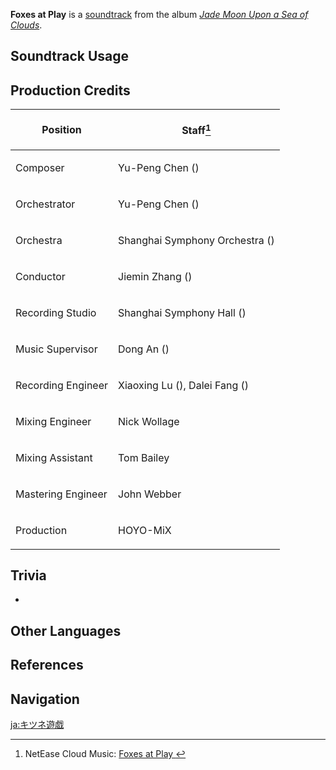 {{Soundtrack Infobox
|image          = Jade Moon Upon a Sea of Clouds.png
|album          = Jade Moon Upon a Sea of Clouds
|disc           = 1
|number         = 26
|featured       =
|featured2      =
|featured3      =
|featured_disc  =
|featured_disc2 =
|featured_disc3 =
|youtube_id     = bP4ggdfBtDg
|spotify_id     = 4VV2BW1lECad0w3xmyyRBg
|previous       = Loner's Departure
|next           = Plain of Nostalgia
}}
'''Foxes at Play''' is a [[soundtrack]] from the album ''[[Jade Moon Upon a Sea of Clouds]]''.

==Soundtrack Usage==
{{Soundtrack Usage
|location = Qiongji Estuary//day, sunny
}}

==Production Credits==
{| class="wikitable"
! Position
! Staff<ref>NetEase Cloud Music: [https://music.163.com/#/song?id=1492276424 Foxes at Play {{zh|原上狐鸣}}]</ref>
|-
! Composer
| Yu-Peng Chen ({{zh|陈致逸}})
|-
! Orchestrator
| Yu-Peng Chen ({{zh|陈致逸}})
|-
! Orchestra
| Shanghai Symphony Orchestra ({{zh|上海交响乐团}})
|-
! Conductor
| Jiemin Zhang ({{zh|张洁敏}})
|-
! Recording Studio
| Shanghai Symphony Hall ({{zh|上海交响乐团音乐厅}})
|-
! Music Supervisor
| Dong An ({{zh|安栋}})
|-
! Recording Engineer
| Xiaoxing Lu ({{zh|陆晓幸}}), Dalei Fang ({{zh|房大磊}})
|-
! Mixing Engineer
| Nick Wollage
|-
! Mixing Assistant
| Tom Bailey
|-
! Mastering Engineer
| John Webber
|-
! Production
| HOYO-MiX
|}

==Trivia==
* {{Transclude|Joy of Returning|QiongjiEstuaryLeitmotif|section=1}}

==Other Languages==
{{Other Languages
|en      = Foxes at Play
|zhs     = 原上狐鸣
|zhs_rm  = Yuán Shàng Húmíng
|zht     = 原上狐鳴
|zht_rm  = Yuán Shàng Húmíng
|zh_tl   = The Cry of Foxes on the Plain
|ja      = {{tt|キツネ|狐}}遊戯
|ja_rm   = Kitsune Yuugi{{Assumed}}
|ja_tl   = Fox Game
}}

==References==
{{Reflist}}

==Navigation==
{{Soundtrack Navbox|Jade Moon Upon a Sea of Clouds}}

[[ja:キツネ遊戯]]